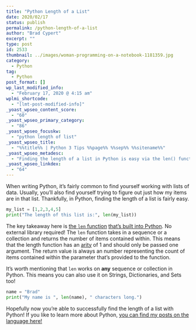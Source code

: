 ```yaml
---
title: "Python Length of a List"
date: 2020/02/17
status: publish
permalink: /python-length-of-a-list
author: "Brad Cypert"
excerpt: ""
type: post
id: 2533
thumbnail: ../images/woman-programming-on-a-notebook-1181359.jpg
category:
  - Python
tag:
  - Python
post_format: []
wp_last_modified_info:
  - "February 17, 2020 @ 4:15 am"
wplmi_shortcode:
  - "[lmt-post-modified-info]"
_yoast_wpseo_content_score:
  - "60"
_yoast_wpseo_primary_category:
  - "86"
_yoast_wpseo_focuskw:
  - "python length of list"
_yoast_wpseo_title:
  - "%%title%% | Python 3 Tips %%page%% %%sep%% %%sitename%%"
_yoast_wpseo_metadesc:
  - "Finding the length of a list in Python is easy via the len() function. Python's len() function also works on collections and all sequences!"
_yoast_wpseo_linkdex:
  - "64"
---
```


When writing Python, it’s fairly common to find yourself working with lists of data. Usually, you’ll also find yourself trying to figure out just how my items are in that list. Thankfully, in Python, finding the length of a list is fairly easy.

```python
my_list = [1,2,3,4,5]
print("The length of this list is:", len(my_list))
```

The key takeaway here is [the `len` function](https://docs.python.org/3/library/functions.html#len) [that’s built into Python](https://docs.python.org/3/library/functions.html). No external library required! The `len` function takes in a sequence or a collection and returns the number of items contained within. This means that the length function has an [arity](https://en.wikipedia.org/wiki/Arity) of 1 and should only be passed one argument. The return value is always an number representing the count of items contained within the parameter that’s provided to the function.

It’s worth mentioning that `len` works on **any** sequence or collection in
Python. This means you can also use it on Strings, Dictionaries, and Sets too!

```python
name = "Brad"
print("My name is ", len(name), " characters long.")
```

Hopefully now you’re able to successfully find the length of a list with Python! If you like to learn more about Python, [you can find my posts on the language here!](/tags/python)
